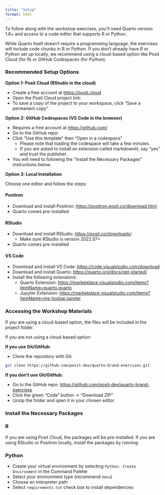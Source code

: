 ```yaml
---
title: "Setup"
format: html
---
```


To follow along with the workshop exercises, you'll need Quarto version 1.8+ and access to a code editor that supports R or Python.

While Quarto itself doesn't require a programming language, the exercises will include code chunks in R or Python. If you don’t already have R or Python set up locally, we recommend using a cloud-based option like Posit Cloud (for R) or GitHub Codespaces (for Python).

### Recommended Setup Options

**Option 1: Posit Cloud (RStudio in the cloud)**

* Create a free account at <https://posit.cloud>
* Open the Posit Cloud project link: <!--TODO: add link-->
* To save a copy of the project to your workspace, click "Save a permanent copy"

**Option 2: GitHub Codespaces (VS Code in the browser)**

* Requires a free account at <https://github.com/>
* Go to the GitHub repo: <!--TODO: Add link-->
* Click "Use this template" then "Open in a codespace"
  * Please note that loading the codespace will take a few minutes.
  * If you are asked to install an extension called markdownlit, say "yes" and trust the publisher.
* You will need to following the "Install the Necessary Packages" instructions below.

**Option 3: Local Installation**

Choose one editor and follow the steps:

::: {.panel-tabset}

#### Positron

* Download and install Positron: <https://positron.posit.co/download.html>
* Quarto comes pre-installed

#### RStudio

* Download and install RStudio: <https://posit.co/downloads/>
  * Make sure RStudio is version 2022.07+
* Quarto comes pre-installed
  
#### VS Code

* Download and install VS Code: <https://code.visualstudio.com/download>
* Download and install Quarto: <https://quarto.org/docs/get-started/>
* Install the following extensions:
  * Quarto Extension: <https://marketplace.visualstudio.com/items?itemName=quarto.quarto>
  * Jupyter Extension: <https://marketplace.visualstudio.com/items?itemName=ms-toolsai.jupyter> 
:::

### Accessing the Workshop Materials

If you are using a cloud-based option, the files will be included in the project folder.

If you are not using a cloud-based option:

**If you use Git/GitHub:**

* Clone the repository with Git:

```bash
git clone https://github.com/posit-dev/quarto-brand-exercises.git
```

**If you don’t use Git/GitHub:**

* Go to the GitHub repo: <https://github.com/posit-dev/quarto-brand-exercises>
* Click the green "Code" button → "Download ZIP"
* Unzip the folder and open it in your chosen editor

### Install the Necessary Packages

:::: {.panel-tabset}

### R

If you are using Posit Cloud, the packages will be pre-installed. If you are using RStudio or Positron locally, install the packages by running:

<!--TODO: add final packages-->

### Python

- Create your virtual environment by selecting `Python: Create Environment` in the Command Palette
- Select your environment type (recommend `Venv`)
- Choose an interpreter path
- Select `requirements.txt` check box to install dependencies
:::
